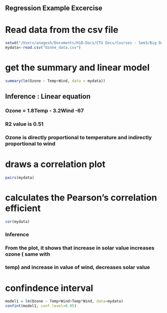 ## Regression Example Excercise

# Read data from the csv file
```r
setwd("/Users/anagesh/Documents/H1B-Docs/CTU Docs/Courses - Sem3/Big Data/Labs")
mydata<-read.csv("Ozone_data.csv")
```

# get the summary and linear model
```r
summary(lm(Ozone ~ Temp+Wind, data = mydata))
```
## Inference : Linear equation
### Ozone = 1.8Temp - 3.2Wind -67
### R2 value is 0.51
### Ozone is directly proportional to temperature and indirectly proportional to wind

# draws a correlation plot
```r
pairs(mydata)
```

# calculates the Pearson's correlation efficient
```r
cor(mydata)
```
### Inference
### From the plot, it shows that increase in solar value increases ozone ( same with 
### temp) and increase in value of wind, decreases solar value

# confindence interval
```r
model1 = lm(Ozone ~ Temp+Wind+Temp*Wind, data=mydata)
confint(model1, conf.level=0.95)
```
